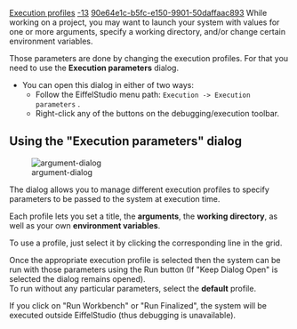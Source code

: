 [[Property:title|Execution profiles]]
[[Property:weight|-13]]
[[Property:uuid|90e64e1c-b5fc-e150-9901-50daffaac893]]
While working on a project, you may want to launch your system with values for one or more arguments, specify a working directory, and/or change certain environment variables.

Those parameters are done by changing the execution profiles. For that you need to use the '''Execution parameters''' dialog.

* You can open this dialog in either of two ways:
** Follow the EiffelStudio menu path: <code>Execution -> Execution parameters</code> .
** Right-click any of the buttons on the debugging/execution toolbar.

==Using the "Execution parameters" dialog==

[[Image:argument-dialog]]  


The dialog allows you to manage different execution profiles to specify parameters to be passed to the system at execution time. 

Each profile lets you set a title, the '''arguments''', the '''working directory''', as well as your own '''environment variables'''.

To use a profile, just select it by clicking the corresponding line in the grid.

Once the appropriate execution profile is selected then the system can be run with those parameters using the Run button (If "Keep Dialog Open" is selected the dialog remains opened).<br/>
To run without any particular parameters, select the '''default''' profile.

If you click on "Run Workbench" or "Run Finalized", the system will be executed outside EiffelStudio (thus debugging is unavailable).


{{tip|From version 6.5, you can unset an environment variable FOO by adding the "&-FOO" to the environment variables. By prefixing with "&-", you mark the variable "FOO" to be removed. If you use "&-*", all variables will be removed (except for any that you add to the list after the "&-*" entry). }}




